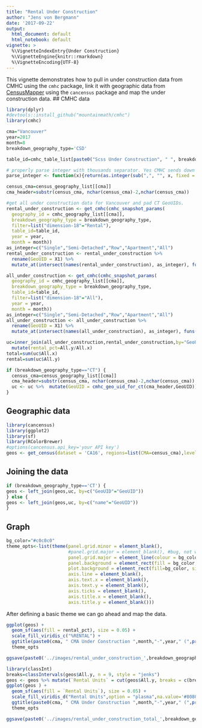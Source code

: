 ```yaml
---
title: "Rental Under Construction"
author: "Jens von Bergmann"
date: '2017-09-22'
output:
  html_document: default
  html_notebook: default
vignette: >
  %\VignetteIndexEntry{Under Construction}
  %\VignetteEngine{knitr::rmarkdown}
  %\VignetteEncoding{UTF-8}
---
```


This vignette demonstrates how to pull in under construction data from CMHC using the `cmhc` package,
link it with geographic data from [CensusMapper](https://censusmapper.ca) using the `cancensus`
package and map the under construction data.
## CMHC data

```r
library(dplyr)
#devtools::install_github("mountainmath/cmhc")
library(cmhc)

cma="Vancouver"
year=2017
month=8
breakdown_geography_type='CSD'

table_id=cmhc_table_list[paste0("Scss Under Construction", " ", breakdown_geography_type)]

# properly parse integer with thousands separator. Yes CMHC sends down formatted number strings.
parse_integer <- function(x){return(as.integer(sub(",", "", x, fixed = TRUE)))}

census_cma=census_geography_list[[cma]]
cma_header=substr(census_cma, nchar(census_cma)-2,nchar(census_cma))

#get all under construction data for Vancouver and pad CT GeoUIDs.
rental_under_construction <- get_cmhc(cmhc_snapshot_params(
  geography_id = cmhc_geography_list[[cma]],
  breakdown_geography_type = breakdown_geography_type,
  filter=list("dimension-18"="Rental"),
  table_id=table_id,
  year = year,
  month = month))
as_integer=c("Single","Semi-Detached","Row","Apartment","All")
rental_under_construction <- rental_under_construction %>%
  rename(GeoUID = X1) %>%
  mutate_at(intersect(names(rental_under_construction), as_integer), funs(parse_integer))

all_under_construction <- get_cmhc(cmhc_snapshot_params(
  geography_id = cmhc_geography_list[[cma]],
  breakdown_geography_type = breakdown_geography_type,
  table_id=table_id,
  filter=list("dimension-18"="All"),
  year = year,
  month = month))
as_integer=c("Single","Semi-Detached","Row","Apartment","All")
all_under_construction <- all_under_construction %>%
  rename(GeoUID = X1) %>%
  mutate_at(intersect(names(all_under_construction), as_integer), funs(parse_integer))

uc=inner_join(all_under_construction,rental_under_construction,by="GeoUID") %>%
  mutate(rental_pct=All.y/All.x)
total=sum(uc$All.x)
rental=sum(uc$All.y)

if (breakdown_geography_type=="CT") {
  census_cma=census_geography_list[[cma]]
  cma_header=substr(census_cma, nchar(census_cma)-2,nchar(census_cma))
  uc <- uc %>%  mutate(GeoUID = cmhc_geo_uid_for_ct(cma_header,GeoUID)) 
}


```

## Geographic data
```r
library(cancensus)
library(ggplot2)
library(sf)
library(RColorBrewer)
#options(cancensus.api_key='your API key')
geos <- get_census(dataset = 'CA16', regions=list(CMA=census_cma),level=breakdown_geography_type,geo_format='sf')
```

## Joining the data
```r
if (breakdown_geography_type=='CT') {
geos <- left_join(geos,uc, by=c("GeoUID"="GeoUID"))
} else {
geos <- left_join(geos,uc, by=c("name"="GeoUID"))
}
```


## Graph
```r
bg_color="#c0c0c0"
theme_opts<-list(theme(panel.grid.minor = element_blank(),
                       #panel.grid.major = element_blank(), #bug, not working
                       panel.grid.major = element_line(colour = bg_color),
                       panel.background = element_rect(fill = bg_color, colour = NA),
                       plot.background = element_rect(fill=bg_color, size=1,linetype="solid"),
                       axis.line = element_blank(),
                       axis.text.x = element_blank(),
                       axis.text.y = element_blank(),
                       axis.ticks = element_blank(),
                       axis.title.x = element_blank(),
                       axis.title.y = element_blank()))

```

After defining a basic theme we can go ahead and map the data.
```r


ggplot(geos) +
  geom_sf(aes(fill = rental_pct), size = 0.05) +
  scale_fill_viridis_c("%RENTAL") +
  ggtitle(paste0(cma, " CMA Under Construction ",month,"-",year," (",prettyNum(total,big.mark = ",")," total, ",prettyNum(rental,big.mark = ",")," rental)")) +
  theme_opts

ggsave(paste0('../images/rental_under_construction_',breakdown_geography_type,'.png'),width=10,height=10)

```

```r
library(classInt)
breaks=classIntervals(geos$All.y, n = 9, style = "jenks")
geos <- geos %>% mutate(`Rental Units` = cut(geos$All.y, breaks = c(breaks$brks), dig.lab = 4))
ggplot(geos ) +
  geom_sf(aes(fill = `Rental Units`), size = 0.05) +
  scale_fill_viridis_d("Rental Units",option = "plasma",na.value='#808080') +
  ggtitle(paste0(cma, " CMA Under Construction ",month,"-",year," (",prettyNum(rental,big.mark = ",")," rental)")) +
  theme_opts

ggsave(paste0('../images/rental_under_construction_total_',breakdown_geography_type,'.png'),width=10,height=10)

```
